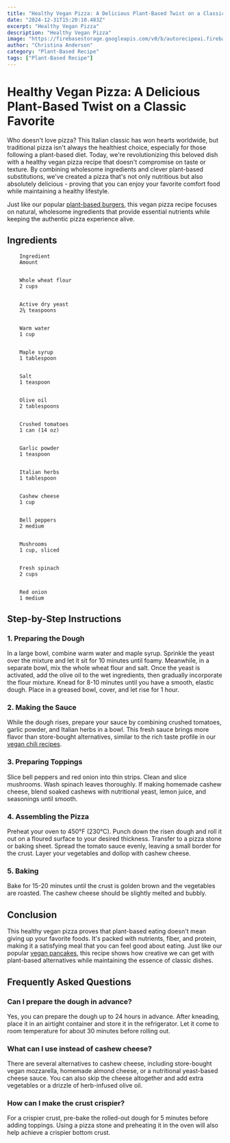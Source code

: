 ```yaml
---
title: "Healthy Vegan Pizza: A Delicious Plant-Based Twist on a Classic Favorite"
date: "2024-12-31T15:20:10.483Z"
excerpt: "Healthy Vegan Pizza"
description: "Healthy Vegan Pizza"
image: "https://firebasestorage.googleapis.com/v0/b/autorecipeai.firebasestorage.app/o/generated-images%2F1735658409034-5lpeh4w7gub.jpg?alt=media&token=a5d2585b-01fd-49df-bf3a-a1acf22bae2e"
author: "Christina Anderson"
category: "Plant-Based Recipe"
tags: ["Plant-Based Recipe"]
---
```


# Healthy Vegan Pizza: A Delicious Plant-Based Twist on a Classic Favorite


Who doesn't love pizza? This Italian classic has won hearts worldwide, but traditional pizza isn't always the healthiest choice, especially for those following a plant-based diet. Today, we're revolutionizing this beloved dish with a healthy vegan pizza recipe that doesn't compromise on taste or texture. By combining wholesome ingredients and clever plant-based substitutions, we've created a pizza that's not only nutritious but also absolutely delicious - proving that you can enjoy your favorite comfort food while maintaining a healthy lifestyle.



Just like our popular [plant-based burgers](https://healtystack.com/plant-based-burgers/), this vegan pizza recipe focuses on natural, wholesome ingredients that provide essential nutrients while keeping the authentic pizza experience alive.



## Ingredients



    
        Ingredient
        Amount
    
    
        Whole wheat flour
        2 cups
    
    
        Active dry yeast
        2¼ teaspoons
    
    
        Warm water
        1 cup
    
    
        Maple syrup
        1 tablespoon
    
    
        Salt
        1 teaspoon
    
    
        Olive oil
        2 tablespoons
    
    
        Crushed tomatoes
        1 can (14 oz)
    
    
        Garlic powder
        1 teaspoon
    
    
        Italian herbs
        1 tablespoon
    
    
        Cashew cheese
        1 cup
    
    
        Bell peppers
        2 medium
    
    
        Mushrooms
        1 cup, sliced
    
    
        Fresh spinach
        2 cups
    
    
        Red onion
        1 medium
    




## Step-by-Step Instructions


### 1. Preparing the Dough

In a large bowl, combine warm water and maple syrup. Sprinkle the yeast over the mixture and let it sit for 10 minutes until foamy. Meanwhile, in a separate bowl, mix the whole wheat flour and salt. Once the yeast is activated, add the olive oil to the wet ingredients, then gradually incorporate the flour mixture. Knead for 8-10 minutes until you have a smooth, elastic dough. Place in a greased bowl, cover, and let rise for 1 hour.



### 2. Making the Sauce

While the dough rises, prepare your sauce by combining crushed tomatoes, garlic powder, and Italian herbs in a bowl. This fresh sauce brings more flavor than store-bought alternatives, similar to the rich taste profile in our [vegan chili recipes](https://healtystack.com/vegan-chili-recipes/).



### 3. Preparing Toppings

Slice bell peppers and red onion into thin strips. Clean and slice mushrooms. Wash spinach leaves thoroughly. If making homemade cashew cheese, blend soaked cashews with nutritional yeast, lemon juice, and seasonings until smooth.



### 4. Assembling the Pizza

Preheat your oven to 450°F (230°C). Punch down the risen dough and roll it out on a floured surface to your desired thickness. Transfer to a pizza stone or baking sheet. Spread the tomato sauce evenly, leaving a small border for the crust. Layer your vegetables and dollop with cashew cheese.



### 5. Baking

Bake for 15-20 minutes until the crust is golden brown and the vegetables are roasted. The cashew cheese should be slightly melted and bubbly.



## Conclusion

This healthy vegan pizza proves that plant-based eating doesn't mean giving up your favorite foods. It's packed with nutrients, fiber, and protein, making it a satisfying meal that you can feel good about eating. Just like our popular [vegan pancakes](https://healtystack.com/vegan-pancakes/), this recipe shows how creative we can get with plant-based alternatives while maintaining the essence of classic dishes.



## Frequently Asked Questions


### Can I prepare the dough in advance?

Yes, you can prepare the dough up to 24 hours in advance. After kneading, place it in an airtight container and store it in the refrigerator. Let it come to room temperature for about 30 minutes before rolling out.



### What can I use instead of cashew cheese?

There are several alternatives to cashew cheese, including store-bought vegan mozzarella, homemade almond cheese, or a nutritional yeast-based cheese sauce. You can also skip the cheese altogether and add extra vegetables or a drizzle of herb-infused olive oil.



### How can I make the crust crispier?

For a crispier crust, pre-bake the rolled-out dough for 5 minutes before adding toppings. Using a pizza stone and preheating it in the oven will also help achieve a crispier bottom crust.

